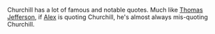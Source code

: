 {{ExternalRedirect}}
Churchill has a lot of famous and notable quotes. Much like [[Thomas Jefferson]], if [[Alex Jones|Alex]] is quoting Churchill, he's almost always mis-quoting Churchill.
